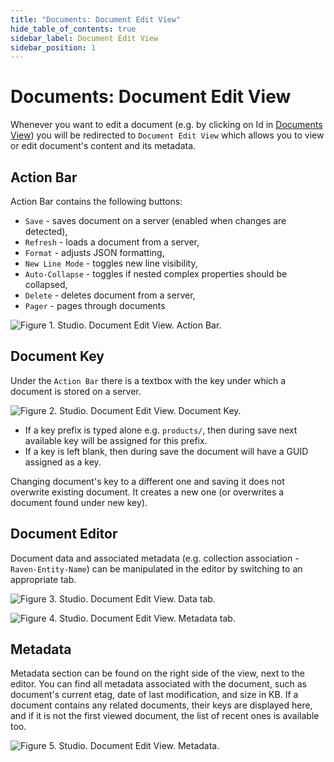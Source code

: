 ```yaml
---
title: "Documents: Document Edit View"
hide_table_of_contents: true
sidebar_label: Document Edit View
sidebar_position: 1
---
```



# Documents: Document Edit View

Whenever you want to edit a document (e.g. by clicking on Id in [Documents View](../../../studio/overview/documents/documents-view.mdx)) you will be redirected to `Document Edit View` which allows you to view or edit document's content and its metadata.

## Action Bar

Action Bar contains the following buttons:

- `Save` - saves document on a server (enabled when changes are detected),
- `Refresh` - loads a document from a server,
- `Format` - adjusts JSON formatting,
- `New Line Mode` - toggles new line visibility,
- `Auto-Collapse` - toggles if nested complex properties should be collapsed,
- `Delete` - deletes document from a server,
- `Pager` - pages through documents

![Figure 1. Studio. Document Edit View. Action Bar.](./assets/document-edit-view-action-bar.png)  

## Document Key

Under the `Action Bar` there is a textbox with the key under which a document is stored on  a server.

![Figure 2. Studio. Document Edit View. Document Key.](./assets/document-edit-view-document-key.png)  

<Admonition type="info" title="Key generation" id="key-generation" href="#key-generation">

- If a key prefix is typed alone e.g. `products/`, then during save next available key will be assigned for this prefix.
- If a key is left blank, then during save the document will have a GUID assigned as a key.

</Admonition>

<Admonition type="warning" title="Warning">
Changing document's key to a different one and saving it does not overwrite existing document. It creates a new one (or overwrites a document found under new key).
</Admonition>

## Document Editor

Document data and associated metadata (e.g. collection association - `Raven-Entity-Name`) can be manipulated in the editor by switching to an appropriate tab.

![Figure 3. Studio. Document Edit View. Data tab.](./assets/document-edit-view-data-tab.png)  

![Figure 4. Studio. Document Edit View. Metadata tab.](./assets/document-edit-view-metadata-tab.png)  

## Metadata

Metadata section can be found on the right side of the view, next to the editor. You can find all metadata associated with the document, such as document's current etag, date of last modification, and size in KB. If a document contains any related documents, their keys are displayed here, and if it is not the first viewed document, the list of recent ones is available too.

![Figure 5. Studio. Document Edit View. Metadata.](./assets/document-edit-view-metadata.png)  



